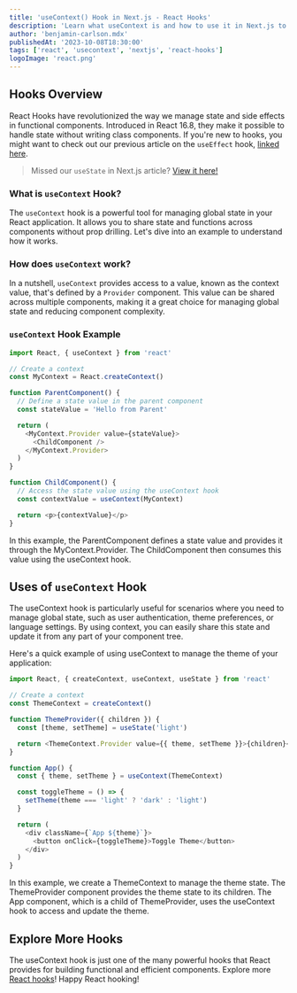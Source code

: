 ```yaml
---
title: 'useContext() Hook in Next.js - React Hooks'
description: 'Learn what useContext is and how to use it in Next.js to manage global state with React Hooks.'
author: 'benjamin-carlson.mdx'
publishedAt: '2023-10-08T18:30:00'
tags: ['react', 'usecontext', 'nextjs', 'react-hooks']
logoImage: 'react.png'
---
```


## Hooks Overview

React Hooks have revolutionized the way we manage state and side effects in functional components. Introduced in React 16.8, they make it possible to handle state without writing class components. If you're new to hooks, you might want to check out our previous article on the `useEffect` hook, [linked here](using-react-useeffect).

> Missed our `useState` in Next.js article? [View it here!](/articles/nextjs-usestate)

### What is `useContext` Hook?

The `useContext` hook is a powerful tool for managing global state in your React application. It allows you to share state and functions across components without prop drilling. Let's dive into an example to understand how it works.

### How does `useContext` work?

In a nutshell, `useContext` provides access to a value, known as the context value, that's defined by a `Provider` component. This value can be shared across multiple components, making it a great choice for managing global state and reducing component complexity.

### `useContext` Hook Example

```javascript
import React, { useContext } from 'react'

// Create a context
const MyContext = React.createContext()

function ParentComponent() {
  // Define a state value in the parent component
  const stateValue = 'Hello from Parent'

  return (
    <MyContext.Provider value={stateValue}>
      <ChildComponent />
    </MyContext.Provider>
  )
}

function ChildComponent() {
  // Access the state value using the useContext hook
  const contextValue = useContext(MyContext)

  return <p>{contextValue}</p>
}
```

In this example, the ParentComponent defines a state value and provides it through the MyContext.Provider. The ChildComponent then consumes this value using the useContext hook.

## Uses of `useContext` Hook

The useContext hook is particularly useful for scenarios where you need to manage global state, such as user authentication, theme preferences, or language settings. By using context, you can easily share this state and update it from any part of your component tree.

Here's a quick example of using useContext to manage the theme of your application:

```javascript
import React, { createContext, useContext, useState } from 'react'

// Create a context
const ThemeContext = createContext()

function ThemeProvider({ children }) {
  const [theme, setTheme] = useState('light')

  return <ThemeContext.Provider value={{ theme, setTheme }}>{children}</ThemeContext.Provider>
}

function App() {
  const { theme, setTheme } = useContext(ThemeContext)

  const toggleTheme = () => {
    setTheme(theme === 'light' ? 'dark' : 'light')
  }

  return (
    <div className={`App ${theme}`}>
      <button onClick={toggleTheme}>Toggle Theme</button>
    </div>
  )
}
```

In this example, we create a ThemeContext to manage the theme state. The ThemeProvider component provides the theme state to its children. The App component, which is a child of ThemeProvider, uses the useContext hook to access and update the theme.

## Explore More Hooks

The useContext hook is just one of the many powerful hooks that React provides for building functional and efficient components. Explore more [React hooks](/tags/react-hooks)! Happy React hooking!
